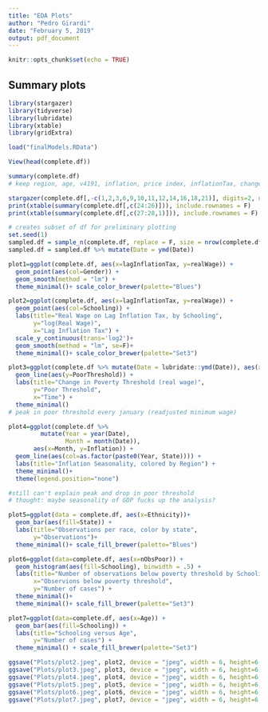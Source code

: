 ```yaml
---
title: "EDA Plots"
author: "Pedro Girardi"
date: "February 5, 2019"
output: pdf_document
---
```


```r
knitr::opts_chunk$set(echo = TRUE)
```

## Summary plots

```r
library(stargazer)
library(tidyverse)
library(lubridate)
library(xtable)
library(gridExtra)
```

```r
load("finalModels.RData")
```

```r
View(head(complete.df))
```

```r
summary(complete.df)
# keep region, age, v4191, inflation, price index, inflationTax, changeInGDP, realWage, poorthreshold, gender, ethnicity, literacy, schooling, employment type
```

```r
stargazer(complete.df[,-c(1,2,3,6,9,10,11,12,14,16,18,21)], digits=2, nobs = F, column.sep.width = "3pt")
print(xtable(summary(complete.df[,c(24:26)])), include.rownames = F)
print(xtable(summary(complete.df[,c(27:28,1)])), include.rownames = F)
```

```r
# creates subset of df for preliminary plotting
set.seed(1)
sampled.df = sample_n(complete.df, replace = F, size = nrow(complete.df)/20)
sampled.df = sampled.df %>% mutate(Date = ymd(Date))
```

```r
plot1=ggplot(complete.df, aes(x=lagInflationTax, y=realWage)) +
  geom_point(aes(col=Gender)) +
  geom_smooth(method = "lm") +
  theme_minimal()+ scale_color_brewer(palette="Blues")

plot2=ggplot(complete.df, aes(x=lagInflationTax, y=realWage)) +
  geom_point(aes(col=Schooling)) +
  labs(title="Real Wage on Lag Inflation Tax, by Schooling", 
       y="log(Real Wage)",
       x="Lag Inflation Tax") + 
  scale_y_continuous(trans='log2')+
  geom_smooth(method = "lm", se=F)+
  theme_minimal()+ scale_color_brewer(palette="Set3")
```

```r
plot3=ggplot(complete.df %>% mutate(Date = lubridate::ymd(Date)), aes(x=Date)) +
  geom_line(aes(y=PoorThreshold)) +
  labs(title="Change in Poverty Threshold (real wage)",
       y="Poor Threshold",
       x="Time") +
  theme_minimal()
# peak in poor threshold every january (readjusted minimum wage)

plot4=ggplot(complete.df %>% 
         mutate(Year = year(Date),
                Month = month(Date)),
       aes(x=Month, y=Inflation)) + 
  geom_line(aes(col=as.factor(paste0(Year, State)))) +
  labs(title="Inflation Seasonality, colored by Region") +
  theme_minimal()+
  theme(legend.position="none")

#still can't explain peak and drop in poor threshold
# thought: maybe seasonality of GDP fucks up the analysis?
```

```r
plot5=ggplot(data = complete.df, aes(x=Ethnicity))+
  geom_bar(aes(fill=State)) +
  labs(title="Observations per race, color by state", 
       y="Observations")+
  theme_minimal()+ scale_fill_brewer(palette="Blues")

plot6=ggplot(data=complete.df, aes(x=nObsPoor)) +
  geom_histogram(aes(fill=Schooling), binwidth = .5) +
  labs(title="Number of observations below poverty threshold by Schooling",
       x="Observions below poverty threshold",
       y="Number of cases") +
  theme_minimal()+
  theme_minimal()+ scale_fill_brewer(palette="Set3")

plot7=ggplot(data=complete.df, aes(x=Age)) +
  geom_bar(aes(fill=Schooling)) +
  labs(title="Schooling versus Age",
       y="Number of cases") +
  theme_minimal() + scale_fill_brewer(palette="Set3")
```

```r
ggsave("Plots/plot2.jpeg", plot2, device = "jpeg", width = 6, height=6, units="in")
ggsave("Plots/plot3.jpeg", plot3, device = "jpeg", width = 6, height=6, units="in")
ggsave("Plots/plot4.jpeg", plot4, device = "jpeg", width = 6, height=6, units="in")
ggsave("Plots/plot5.jpeg", plot5, device = "jpeg", width = 6, height=6, units="in")
ggsave("Plots/plot6.jpeg", plot6, device = "jpeg", width = 6, height=6, units="in")
ggsave("Plots/plot7.jpeg", plot7, device = "jpeg", width = 6, height=6, units="in")
```
